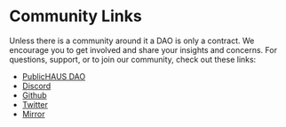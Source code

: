 # Community Links

Unless there is a community around it a DAO is only a contract. We encourage you to get involved and share your insights and concerns. For questions, support, or to join our community, check out these links:

- [PublicHAUS DAO](https://admin.daohaus.club/#/molochv3/0xa/0xf5d6b637a9185707f52d40d452956ca49018247a)
- [Discord](https://discord.gg/daohaus)
- [Github](https://github.com/HausDAO)
- [Twitter](https://twitter.com/nowdaoit)
- [Mirror](https://daohaus.mirror.xyz/)
